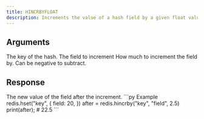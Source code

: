 ```yaml
---
title: HINCRBYFLOAT
description: Increments the value of a hash field by a given float value.
---
```


## Arguments

<ParamField body="key" type="string" required>
  The key of the hash.
</ParamField>

<ParamField body="field" type="string" required>
  The field to increment
</ParamField>

<ParamField body="increment" type="float" required>
  How much to increment the field by. Can be negative to subtract.
</ParamField>

## Response

<ResponseField type="float" required>
  The new value of the field after the increment.
</ResponseField>

<RequestExample>
```py Example
redis.hset("key", {
  field: 20,
  })
after = redis.hincrby("key", "field", 2.5)
print(after); # 22.5
```
</RequestExample>
